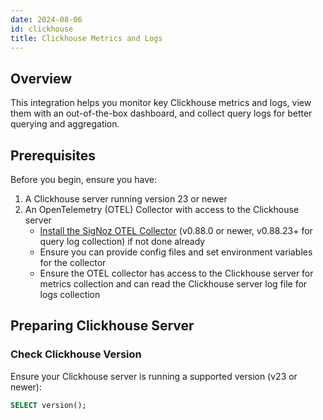 ```yaml
---
date: 2024-08-06
id: clickhouse
title: Clickhouse Metrics and Logs
---
```


## Overview

This integration helps you monitor key Clickhouse metrics and logs, view them with an out-of-the-box dashboard, and collect query logs for better querying and aggregation.

## Prerequisites

Before you begin, ensure you have:

1. A Clickhouse server running version 23 or newer
2. An OpenTelemetry (OTEL) Collector with access to the Clickhouse server
   - [Install the SigNoz OTEL Collector](https://signoz.io/docs/tutorial/opentelemetry-binary-usage-in-virtual-machine/) (v0.88.0 or newer, v0.88.23+ for query log collection) if not done already 
   - Ensure you can provide config files and set environment variables for the collector
   - Ensure the OTEL collector has access to the Clickhouse server for metrics collection and can read the Clickhouse server log file for logs collection

## Preparing Clickhouse Server

### Check Clickhouse Version

Ensure your Clickhouse server is running a supported version (v23 or newer):

```SQL
SELECT version();